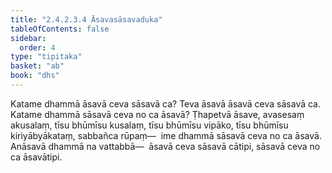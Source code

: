 ```yaml
---
title: "2.4.2.3.4 Āsavasāsavaduka"
tableOfContents: false
sidebar:
  order: 4
type: "tipitaka"
basket: "ab"
book: "dhs"
---
```



<DynamicBreadcrumb />

<Division number="1471" book="dhs" bookNo="29" page="279">

<Paragraph number="2182" book="dhs">
Katame dhammā āsavā ceva sāsavā ca? Teva āsavā āsavā ceva sāsavā ca.
</Paragraph>

</Division>
<Division number="1472" book="dhs" bookNo="29" page="279">

<Paragraph number="2183" book="dhs">
Katame dhammā sāsavā ceva no ca āsavā? Ṭhapetvā āsave, avasesaṃ akusalaṃ, tīsu bhūmīsu kusalaṃ, tīsu bhūmīsu vipāko, tīsu bhūmīsu kiriyābyākataṃ, sabbañca rūpaṃ—  ime dhammā sāsavā ceva no ca āsavā. Anāsavā dhammā na vattabbā—  āsavā ceva sāsavā cātipi, sāsavā ceva no ca āsavātipi.
</Paragraph>
</Division>